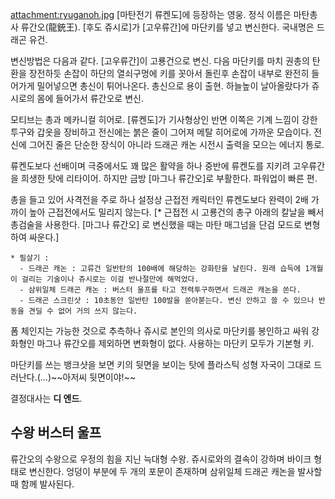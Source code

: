 attachment:ryuganoh.jpg
[마탄전기 류켄도]에 등장하는 영웅. 정식 이름은 마탄총사 류간오(龍銃王). [후도 쥬시로]가 [고우류간]에 마단키를 넣고 변신한다. 국내명은 드래곤 유건.

변신방법은 다음과 같다. [고우류간]이 고룡건으로 변신. 다음 마단키를 마치 권총의 탄환을 장전하듯 손잡이 하단의 열쇠구멍에 키를 꼿아서 돌린후 손잡이 내부로 완전히 들어가게 밀어넣으면 총신이 튀어나온다. 총신으로 용이 출현. 하늘높이 날아올랐다가 쥬시로의 몸에 들어가서 류간오로 변신.


모티브는 총과 메카니컬 히어로. [류켄도]가 기사형상인 반면 이쪽은 기계 느낌이 강한 투구와 갑옷을 장비하고 전신에는 붉은 줄이 그어져 메탈 히어로에 가까운 모습이다. 전신에 그어진 줄은 단순한 장식이 아니라 드래곤 캐논 시전시 출력을 모으는 에너지 통로.

류켄도보다 선배이며 극중에서도 꽤 많은 활약을 하나 중반에 류켄도를 지키려 고우류간을 희생한 탓에 리타이어. 하지만 금방 [마그나 류간오]로 부활한다. 파워업이 빠른 편.

총을 들고 있어 사격전을 주로 하나 설정상 근접전 캐릭터인 류켄도보다 완력이 2배 가까이 높아 근접전에서도 밀리지 않는다. [* 근접전 시 고룡건의 총구 아래의 칼날을 빼서 총검술을 사용한다. [마그나 류간오] 로 변신했을 때는  마탄 매그넘을 단검 모드로 변형하여 싸운다.]

 * 필살기 :
   - 드래곤 캐논 : 고류건 일반탄의 100배에 해당하는 강화탄을 날린다. 원래 습득에 1개월이 걸리는 기술이나 쥬시로는 이걸 반나절만에 해먹었다.
   - 삼위일체 드래곤 캐논 : 버스터 울프를 타고 전력투구하면서 드래곤 캐논을 쏜다.
   - 드래곤 스크린샷 : 10초동안 일반탄 100발을 쏟아붇는다. 변신 안하고 쓸 수 있으나 반동을 견딜 수 없어 거의 쓰지 않는다.

폼 체인지는 가능한 것으로 추측하나 쥬시로 본인의 의사로 마단키를 봉인하고 싸워 강화형인 마그나 류간오를 제외하면 변화형이 없다. 사용하는 마단키 모두가 기본형 키.

마단키를 쓰는 뱅크샷을 보면 키의 뒷면을 보이는 탓에 플라스틱 성형 자국이 그대로 드러난다.(...)~~아저씨 뒷면이야!~~

결정대사는 '''디 엔드'''.

== 수왕 버스터 울프 ==
류간오의 수왕으로 우정의 힘을 지닌 늑대형 수왕. 쥬시로와의 결속이 강하며 바이크 형태로 변신한다.
엉덩이 부분에 두 개의 포문이 존재하며 삼위일체 드래곤 캐논을 발사할 때 함께 발사된다.
